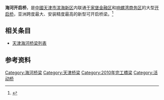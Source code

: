 '''海河开启桥'''，是[[中華人民共和國|中國]][[天津市|天津市]][[滨海新区|滨海新区]]内联通[[于家堡金融区|于家堡金融区]]和[[响螺湾商务区|响螺湾商务区]]的大型[[开启桥|开启桥]]，亚洲跨度最大、安装精度最高的新型可开启桥梁。<ref>{{cite web | url=http://news.hexun.com/2009-11-22/121772847.html | title=天津滨海新区海河开启桥顺利合龙并开启 | accessdate=July 14, 2011 | archive-date=2016-03-04 | archive-url=https://web.archive.org/web/20160304205908/http://news.hexun.com/2009-11-22/121772847.html | dead-url=no }}</ref>

== 相关条目 ==
*[[天津海河桥梁列表|天津海河桥梁列表]]
== 参考资料 ==
{{Reflist}}
{{天津桥隧}}
{{天津海河桥梁}}

[[Category:海河桥梁|Category:海河桥梁]]
[[Category:天津桥梁|Category:天津桥梁]]
[[Category:2010年完工橋梁|Category:2010年完工橋梁]]
[[Category:活动桥|Category:活动桥]]